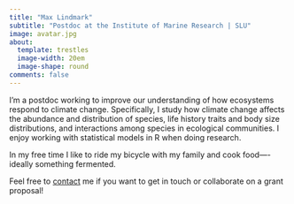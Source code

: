 ```yaml
---
title: "Max Lindmark"
subtitle: "Postdoc at the Institute of Marine Research | SLU"
image: avatar.jpg
about:
  template: trestles
  image-width: 20em
  image-shape: round
comments: false
---
```


::: {.g-col-8}

I'm a postdoc working to improve our understanding of how ecosystems respond to climate change. Specifically, I study how climate change affects the abundance and distribution of species, life history traits and body size distributions, and interactions among species in ecological communities. I enjoy working with statistical models in R when doing research.

In my free time I like to ride my bicycle with my family and cook food—- ideally something fermented.

Feel free to [contact](contact) me if you want to get in touch or collaborate on a grant proposal!

:::
